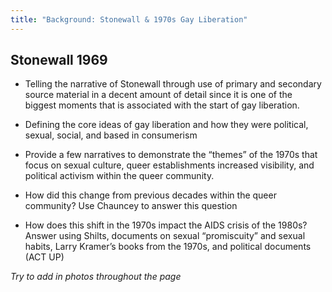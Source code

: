 ```yaml
---
title: "Background: Stonewall & 1970s Gay Liberation"
---
```


## Stonewall 1969

- Telling the narrative of Stonewall through use of primary and secondary
source material in a decent amount of detail since it is one of the biggest
moments that is associated with the start of gay liberation.

- Defining the core ideas of gay liberation and how they were political,
sexual, social, and based in consumerism

- Provide a few narratives to demonstrate the "themes" of the 1970s that
focus on sexual culture, queer establishments increased visibility, and
political activism within the queer community.

- How did this change from previous decades within the queer community? Use
Chauncey to answer this question

- How does this shift in the 1970s impact the AIDS crisis of the 1980s? Answer
using Shilts, documents on sexual "promiscuity" and sexual habits, Larry 
Kramer's books from the 1970s, and political documents (ACT UP)

*Try to add in photos throughout the page* 